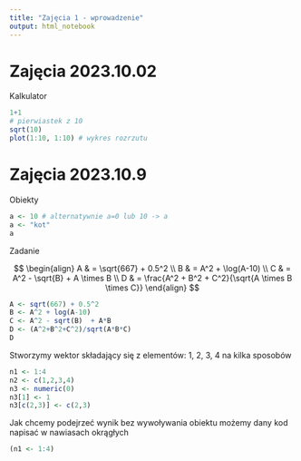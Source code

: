 ```yaml
---
title: "Zajęcia 1 - wprowadzenie"
output: html_notebook
---
```


# Zajęcia 2023.10.02


Kalkulator

```r
1+1
# pierwiastek z 10
sqrt(10)
plot(1:10, 1:10) # wykres rozrzutu
```


# Zajęcia 2023.10.9

Obiekty

```r
a <- 10 # alternatywnie a=0 lub 10 -> a
a <- "kot"
a
```

Zadanie 

$$
\begin{align}
A & = \sqrt{667} + 0.5^2 \\
B & = A^2 + \log(A-10) \\ 
C & = A^2 - \sqrt{B} + A \times B \\
D & = \frac{A^2 + B^2 + C^2}{\sqrt{A \times B \times C}}
\end{align}
$$

```r
A <- sqrt(667) + 0.5^2
B <- A^2 + log(A-10)
C <- A^2 - sqrt(B)  + A*B
D <- (A^2+B^2+C^2)/sqrt(A*B*C)
D
```

Stworzymy wektor składający się z elementów: 1, 2, 3, 4 na kilka sposobów

```r
n1 <- 1:4
n2 <- c(1,2,3,4)
n3 <- numeric(0)
n3[1] <- 1
n3[c(2,3)] <- c(2,3)
```

Jak chcemy podejrzeć wynik bez wywoływania obiektu możemy dany kod napisać w nawiasach okrągłych

```r
(n1 <- 1:4)
```

